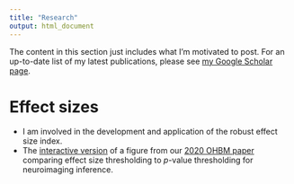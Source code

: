 ```yaml
---
title: "Research"
output: html_document
---
```


<link rel="stylesheet" href="academicons.css"/>
<link rel="stylesheet" href="styles.css" type="text/css">


The content in this section just includes what I'm motivated to post. For an up-to-date list of my latest publications, please see [my Google Scholar page](https://scholar.google.com/citations?user=a3FPU6cAAAAJ&hl=en).

# Effect sizes

* I am involved in the development and application of the robust effect size index.
* The [interactive version](statimagcoll.github.io/EST-2020/) of a figure from our [2020 OHBM paper](https://onlinelibrary.wiley.com/doi/10.1002/hbm.25374) comparing effect size thresholding to $p$-value thresholding for neuroimaging inference.